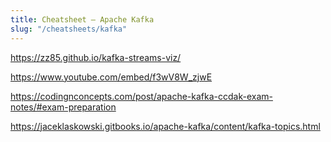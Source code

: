 ```yaml
---
title: Cheatsheet – Apache Kafka
slug: "/cheatsheets/kafka"
---
```


https://zz85.github.io/kafka-streams-viz/

https://www.youtube.com/embed/f3wV8W_zjwE

https://codingnconcepts.com/post/apache-kafka-ccdak-exam-notes/#exam-preparation

https://jaceklaskowski.gitbooks.io/apache-kafka/content/kafka-topics.html

